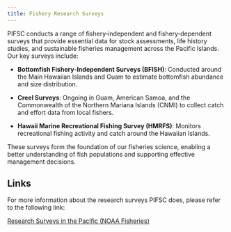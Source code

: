 ```yaml
---
title: Fishery Research Surveys
---
```


PIFSC conducts a range of fishery‑independent and fishery‑dependent surveys that provide essential data for stock assessments, life history studies, and sustainable fisheries management across the Pacific Islands. Our key surveys include:

-   **Bottomfish Fishery‑Independent Surveys (BFISH)**: Conducted around the Main Hawaiian Islands and Guam to estimate bottomfish abundance and size distribution.

-   **Creel Surveys**: Ongoing in Guam, American Samoa, and the Commonwealth of the Northern Mariana Islands (CNMI) to collect catch and effort data from local fishers.

-   **Hawaii Marine Recreational Fishing Survey (HMRFS)**: Monitors recreational fishing activity and catch around the Hawaiian Islands.

These surveys form the foundation of our fisheries science, enabling a better understanding of fish populations and supporting effective management decisions.

## Links

For more information about the research surveys PIFSC does, please refer to the following link:

[Research Surveys in the Pacific (NOAA Fisheries)](https://www.fisheries.noaa.gov/research-surveys-pacific)
